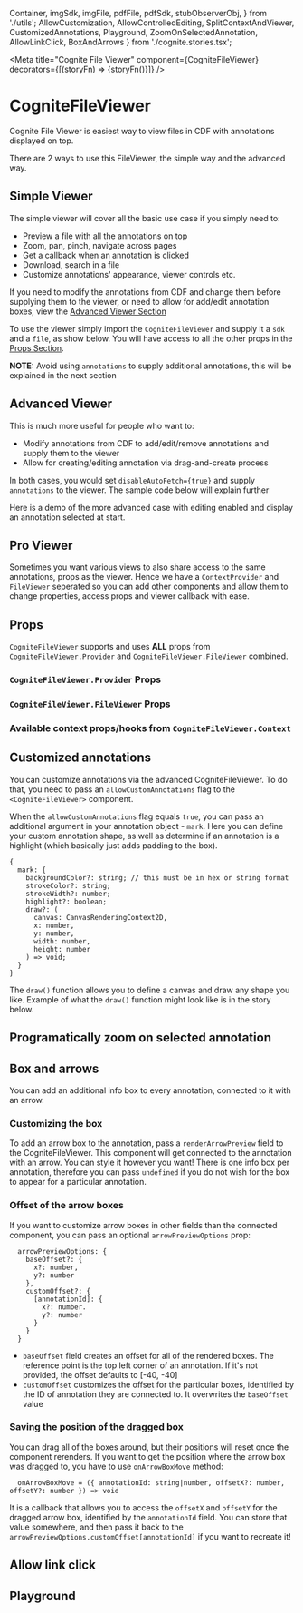   Container,
  imgSdk,
  imgFile,
  pdfFile,
  pdfSdk,
  stubObserverObj,
} from './utils';
  AllowCustomization,
  AllowControlledEditing,
  SplitContextAndViewer,
  CustomizedAnnotations,
  Playground,
  ZoomOnSelectedAnnotation,
  AllowLinkClick,
  BoxAndArrows
} from './cognite.stories.tsx';

<Meta
  title="Cognite File Viewer"
  component={CogniteFileViewer}
  decorators={[(storyFn) => <Container>{storyFn()}</Container>]}
/>

# CogniteFileViewer

Cognite File Viewer is easiest way to view files in CDF with annotations displayed on top.

There are 2 ways to use this FileViewer, the simple way and the advanced way.

## Simple Viewer

The simple viewer will cover all the basic use case if you simply need to:

- Preview a file with all the annotations on top
- Zoom, pan, pinch, navigate across pages
- Get a callback when an annotation is clicked
- Download, search in a file
- Customize annotations' appearance, viewer controls etc.

If you need to modify the annotations from CDF and change them before supplying them to the viewer, or need to allow for add/edit annotation boxes, view the <a href="#advanced-viewer">Advanced Viewer Section</a>

To use the viewer simply import the `CogniteFileViewer` and supply it a `sdk` and a `file`, as show below. You will have access to all the other props in the <a href="#props">Props Section</a>.

**NOTE:** Avoid using `annotations` to supply additional annotations, this will be explained in the next section

<Canvas>
  <Story name="Simple">
    <CogniteFileViewer sdk={imgSdk} file={imgFile} />
  </Story>
</Canvas>

## Advanced Viewer

This is much more useful for people who want to:

- Modify annotations from CDF to add/edit/remove annotations and supply them to the viewer
- Allow for creating/editing annotation via drag-and-create process

In both cases, you would set `disableAutoFetch={true}` and supply `annotations` to the viewer. The sample code below will explain further

<Canvas>
  <Story story={AllowCustomization} />
</Canvas>

Here is a demo of the more advanced case with editing enabled and display an annotation selected at start.

<Canvas>
  <Story story={AllowControlledEditing} />
</Canvas>

## Pro Viewer

Sometimes you want various views to also share access to the same annotations, props as the viewer. Hence we have a `ContextProvider` and `FileViewer` seperated so you can add other components and allow them to change properties, access props and viewer callback with ease.

<Canvas>
  <Story story={SplitContextAndViewer} />
</Canvas>

## Props

`CogniteFileViewer` supports and uses **ALL** props from `CogniteFileViewer.Provider` and `CogniteFileViewer.FileViewer` combined.

### `CogniteFileViewer.Provider` Props

<ArgsTable of={CogniteFileViewer.Provider} />

### `CogniteFileViewer.FileViewer` Props

<ArgsTable of={CogniteFileViewer.FileViewer} />

### Available context props/hooks from `CogniteFileViewer.Context`

<ArgsTable of={stubObserverObj} />

## Customized annotations

You can customize annotations via the advanced CogniteFileViewer. To do that, you need to pass an `allowCustomAnnotations` flag to the `<CogniteFileViewer>` component.

When the `allowCustomAnnotations` flag equals `true`, you can pass an additional argument in your annotation object - `mark`. Here you can define your custom annotation shape, as well as determine if an annotation is a highlight (which basically just adds padding to the box).

```
{
  mark: {
    backgroundColor?: string; // this must be in hex or string format
    strokeColor?: string;
    strokeWidth?: number;
    highlight?: boolean;
    draw?: (
      canvas: CanvasRenderingContext2D,
      x: number,
      y: number,
      width: number,
      height: number
    ) => void;
  }
}
```

The `draw()` function allows you to define a canvas and draw any shape you like. Example of what the `draw()` function might look like is in the story below.

<Canvas>
  <Story story={CustomizedAnnotations} />
</Canvas>

## Programatically zoom on selected annotation

<Canvas>
  <Story story={ZoomOnSelectedAnnotation} />
</Canvas>

## Box and arrows

<Canvas>
  <Story story={BoxAndArrows} />
</Canvas>

You can add an additional info box to every annotation, connected to it with an arrow.

### Customizing the box

To add an arrow box to the annotation, pass a `renderArrowPreview` field to the CogniteFileViewer. This component will get connected to the annotation with an arrow. You can style it however you want!
There is one info box per annotation, therefore you can pass `undefined` if you do not wish for the box to appear for a particular annotation.

### Offset of the arrow boxes

If you want to customize arrow boxes in other fields than the connected component, you can pass an optional `arrowPreviewOptions` prop:

```
  arrowPreviewOptions: {
    baseOffset?: { 
      x?: number, 
      y?: number 
    },
    customOffset?: {
      [annotationId]: {
        x?: number.
        y?: number
      }
    }
  }
```

- `baseOffset` field creates an offset for all of the rendered boxes. The reference point is the top left corner of an annotation. If it's not provided, the offset defaults to [-40, -40]
- `customOffset` customizes the offset for the particular boxes, identified by the ID of annotation they are connected to. It overwrites the `baseOffset` value

### Saving the position of the dragged box

You can drag all of the boxes around, but their positions will reset once the component rerenders. If you want to get the position where the arrow box was dragged to, you have to use `onArrowBoxMove` method:

```
  onArrowBoxMove = ({ annotationId: string|number, offsetX?: number, offsetY?: number }) => void
```

It is a callback that allows you to access the `offsetX` and `offsetY` for the dragged arrow box, identified by the `annotationId` field. 
You can store that value somewhere, and then pass it back to the `arrowPreviewOptions.customOffset[annotationId]` if you want to recreate it!

## Allow link click

<Canvas>
  <Story story={AllowLinkClick} />
</Canvas>

## Playground

<Canvas>
  <Story story={Playground} />
</Canvas>
